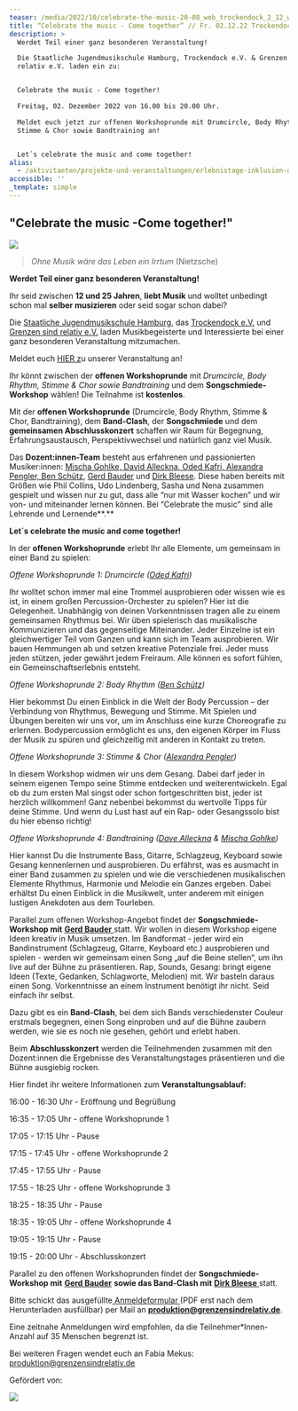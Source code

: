 ```yaml
---
teaser: /media/2022/10/celebrate-the-music-20-08_web_trockendock_2_12_web-final.png
title: “Celebrate the music - Come together” // Fr. 02.12.22 Trockendock e.V.
description: >
  Werdet Teil einer ganz besonderen Veranstaltung!

  Die Staatliche Jugendmusikschule Hamburg, Trockendock e.V. & Grenzen sind
  relativ e.V. laden ein zu:  


  Celebrate the music - Come together!

  Freitag, 02. Dezember 2022 von 16.00 bis 20.00 Uhr. 

  Meldet euch jetzt zur offenen Workshoprunde mit Drumcircle, Body Rhythm,
  Stimme & Chor sowie Bandtraining an! 


  Let´s celebrate the music and come together!
alias:
  - /aktivitaeten/projekte-und-veranstaltungen/erlebnistage-inklusion-durch-musik/celebrate-the-music-come-together-sa.02.12.22-trockendock-e.v
accessible: ''
_template: simple
---
```


## "Celebrate the music -Come together!"

![](/media/2022/10/celebrate-the-music-20-08_web_trockendock_2_12_web-final.png)

> _Ohne Musik wäre das Leben ein Irrtum_ (Nietzsche)

**Werdet Teil einer ganz besonderen Veranstaltung!**

Ihr seid zwischen **12 und 25 Jahren**, **liebt Musik** und wolltet unbedingt schon mal **selber musizieren** oder seid sogar schon dabei?

Die [Staatliche Jugendmusikschule Hamburg](http://www.hamburg.de/jugendmusikschule), das [Trockendock e.V.](http://www.trockendock-hamburg.de/) und [Grenzen sind relativ e.V.](http://www.grenzensindrelativ.de) laden Musikbegeisterte und Interessierte bei einer ganz besonderen Veranstaltung mitzumachen.

Meldet euch [HIER z](https://bit.ly/3tts5E8)u unserer Veranstaltung an!

Ihr könnt zwischen der **offenen Workshoprunde** mit _Drumcircle, Body Rhythm, Stimme & Chor sowie Bandtraining_ und dem **Songschmiede-Workshop** wählen! Die Teilnahme ist **kostenlos**.

Mit der **offenen Workshoprunde** (Drumcircle, Body Rhythm, Stimme & Chor, Bandtraining), dem **Band-Clash**, der **Songschmiede** und dem **gemeinsamen Abschlusskonzert** schaffen wir Raum für Begegnung, Erfahrungsaustausch, Perspektivwechsel und natürlich ganz viel Musik.

Das **Dozent:innen-Team** besteht aus erfahrenen und passionierten Musiker:innen: [Mischa Gohlke, David Alleckna, Oded Kafri, Alexandra Pengler, Ben Schütz](/aktivitaeten/projekte-und-veranstaltungen/celebrate-the-music/dozenten-team-workshops), [Gerd Bauder](https://www.jamliner.net/author/gerbau/) und [Dirk Bleese](https://www.dirkbleese.de/bio/). Diese haben bereits mit Größen wie Phil Collins, Udo Lindenberg, Sasha und Nena zusammen gespielt und wissen nur zu gut, dass alle “nur mit Wasser kochen” und wir von- und miteinander lernen können. Bei “Celebrate the music” sind alle Lehrende und Lernende**.**

**Let´s celebrate the music and come together!**

In der **offenen Workshoprunde** erlebt Ihr alle Elemente, um gemeinsam in einer Band zu spielen:

_Offene Workshoprunde 1: Drumcircle (_[_Oded Kafri_](/aktivitaeten/projekte-und-veranstaltungen/celebrate-the-music/dozenten-team-workshops)_)_

Ihr wolltet schon immer mal eine Trommel ausprobieren oder wissen wie es ist, in einem großen Percussion-Orchester zu spielen? Hier ist die Gelegenheit. Unabhängig von deinen Vorkenntnissen tragen alle zu einem gemeinsamen Rhythmus bei. Wir üben spielerisch das musikalische Kommunizieren und das gegenseitige Miteinander. Jeder Einzelne ist ein gleichwertiger Teil vom Ganzen und kann sich im Team ausprobieren. Wir bauen Hemmungen ab und setzen kreative Potenziale frei. Jeder muss jeden stützen, jeder gewährt jedem Freiraum. Alle können es sofort fühlen, ein Gemeinschaftserlebnis entsteht.

_Offene Workshoprunde 2: Body Rhythm (_[_Ben Schütz_](/aktivitaeten/projekte-und-veranstaltungen/celebrate-the-music/dozenten-team-workshops)_)_

Hier bekommst Du einen Einblick in die Welt der Body Percussion – der Verbindung von Rhythmus, Bewegung und Stimme. Mit Spielen und Übungen bereiten wir uns vor, um im Anschluss eine kurze Choreografie zu erlernen. Bodypercussion ermöglicht es uns, den eigenen Körper im Fluss der Musik zu spüren und gleichzeitig mit anderen in Kontakt zu treten.

_Offene Workshoprunde 3: Stimme & Chor (_[_Alexandra Pengler_](/aktivitaeten/projekte-und-veranstaltungen/celebrate-the-music/dozenten-team-workshops)_)_

In diesem Workshop widmen wir uns dem Gesang. Dabei darf jeder in seinem eigenen Tempo seine Stimme entdecken und weiterentwickeln. Egal ob du zum ersten Mal singst oder schon fortgeschritten bist, jeder ist herzlich willkommen! Ganz nebenbei bekommst du wertvolle Tipps für deine Stimme. Und wenn du Lust hast auf ein Rap- oder Gesangssolo bist du hier ebenso richtig!

_Offene Workshoprunde 4: Bandtraining (_[_Dave Alleckna_](/aktivitaeten/projekte-und-veranstaltungen/celebrate-the-music/dozenten-team-workshops) _&_ [_Mischa Gohlke_](/aktivitaeten/projekte-und-veranstaltungen/celebrate-the-music/dozenten-team-workshops)_)_

Hier kannst Du die Instrumente Bass, Gitarre, Schlagzeug, Keyboard sowie Gesang kennenlernen und ausprobieren. Du erfährst, was es ausmacht in einer Band zusammen zu spielen und wie die verschiedenen musikalischen Elemente Rhythmus, Harmonie und Melodie ein Ganzes ergeben. Dabei erhältst Du einen Einblick in die Musikwelt, unter anderem mit einigen lustigen Anekdoten aus dem Tourleben.

Parallel zum offenen Workshop-Angebot findet der **Songschmiede-Workshop mit** [**Gerd Bauder** ](https://www.jamliner.net/author/gerbau/)statt. Wir wollen in diesem Workshop eigene Ideen kreativ in Musik umsetzen. Im Bandformat - jeder wird ein Bandinstrument (Schlagzeug, Gitarre, Keyboard etc.) ausprobieren und spielen - werden wir gemeinsam einen Song „auf die Beine stellen“, um ihn live auf der Bühne zu präsentieren. Rap, Sounds, Gesang: bringt eigene Ideen (Texte, Gedanken, Schlagworte, Melodien) mit. Wir basteln daraus einen Song. Vorkenntnisse an einem Instrument benötigt ihr nicht. Seid einfach ihr selbst.

Dazu gibt es ein **Band-Clash**, bei dem sich Bands verschiedenster Couleur erstmals begegnen, einen Song einproben und auf die Bühne zaubern werden, wie sie es noch nie gesehen, gehört und erlebt haben.

Beim **Abschlusskonzert** werden die Teilnehmenden zusammen mit den Dozent:innen die Ergebnisse des Veranstaltungstages präsentieren und die Bühne ausgiebig rocken.

Hier findet ihr weitere Informationen zum **Veranstaltungsablauf:**

16:00 - 16:30 Uhr - Eröffnung und Begrüßung

16:35 - 17:05 Uhr - offene Workshoprunde 1

17:05 - 17:15 Uhr - Pause

17:15 - 17:45 Uhr - offene Workshoprunde 2

17:45 - 17:55 Uhr - Pause

17:55 - 18:25 Uhr - offene Workshoprunde 3

18:25 - 18:35 Uhr - Pause

18:35 - 19:05 Uhr - offene Workshoprunde 4

19:05 - 19:15 Uhr - Pause

19:15 - 20:00 Uhr - Abschlusskonzert

Parallel zu den offenen Workshoprunden findet der **Songschmiede-Workshop mit** [**Gerd Bauder**](https://www.jamliner.net/author/gerbau/) **sowie das Band-Clash mit** [**Dirk Bleese** ](www.dirkbleese.de/bio/)statt.

Bitte schickt das ausgefüllte[ ]()[Anmeldeformular ](https://bit.ly/3tts5E8)(PDF erst nach dem Herunterladen ausfüllbar) per Mail an **produktion@grenzensindrelativ.de**.

Eine zeitnahe Anmeldungen wird empfohlen, da die Teilnehmer\*Innen-Anzahl auf 35 Menschen begrenzt ist.

Bei weiteren Fragen wendet euch an Fabia Mekus: produktion@grenzensindrelativ.de

Gefördert von:

![](/media/2022/11/2022-11-02-12-02-14-676-removebg-preview.png)
